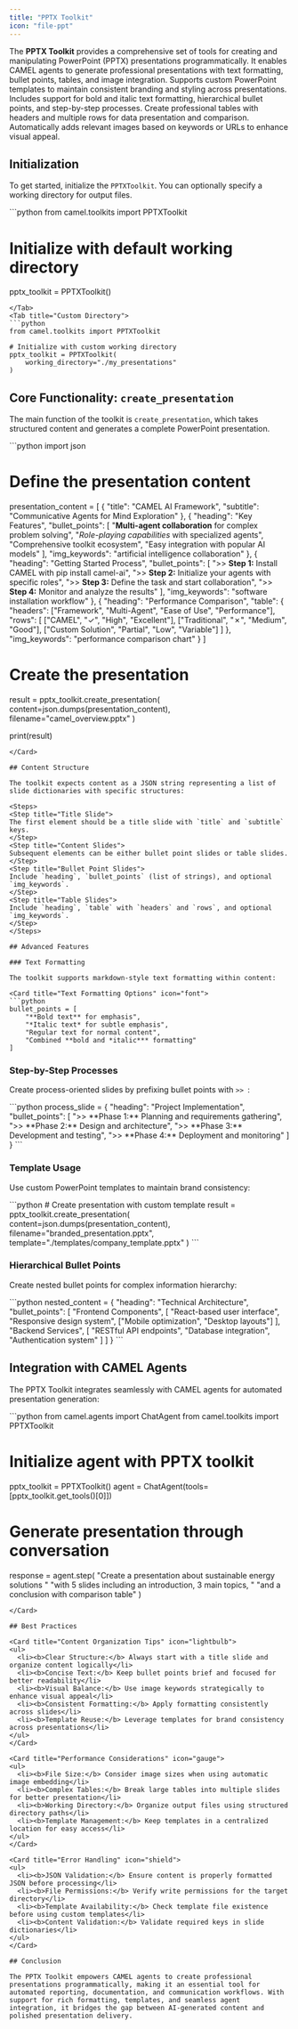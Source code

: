 ```yaml
---
title: "PPTX Toolkit"
icon: "file-ppt"
---
```


<Note type="info" title="What is the PPTX Toolkit?">
  The <b>PPTX Toolkit</b> provides a comprehensive set of tools for creating and manipulating PowerPoint (PPTX) presentations programmatically. It enables CAMEL agents to generate professional presentations with text formatting, bullet points, tables, and image integration.
</Note>

<CardGroup cols={2}>
  <Card title="Template Support" icon="palette">
    Supports custom PowerPoint templates to maintain consistent branding and styling across presentations.
  </Card>
  <Card title="Rich Formatting" icon="brush">
    Includes support for bold and italic text formatting, hierarchical bullet points, and step-by-step processes.
  </Card>
  <Card title="Table Integration" icon="table">
    Create professional tables with headers and multiple rows for data presentation and comparison.
  </Card>
  <Card title="Image Embedding" icon="image">
    Automatically adds relevant images based on keywords or URLs to enhance visual appeal.
  </Card>
</CardGroup>

## Initialization

To get started, initialize the `PPTXToolkit`. You can optionally specify a working directory for output files.

<Tabs>
<Tab title="Default">
```python
from camel.toolkits import PPTXToolkit

# Initialize with default working directory
pptx_toolkit = PPTXToolkit()
```
</Tab>
<Tab title="Custom Directory">
```python
from camel.toolkits import PPTXToolkit

# Initialize with custom working directory
pptx_toolkit = PPTXToolkit(
    working_directory="./my_presentations"
)
```
</Tab>
</Tabs>

## Core Functionality: `create_presentation`

The main function of the toolkit is `create_presentation`, which takes structured content and generates a complete PowerPoint presentation.

<Card title="Example: Creating a Business Presentation" icon="chart-line">
```python
import json

# Define the presentation content
presentation_content = [
    {
        "title": "CAMEL AI Framework",
        "subtitle": "Communicative Agents for Mind Exploration"
    },
    {
        "heading": "Key Features",
        "bullet_points": [
            "**Multi-agent collaboration** for complex problem solving",
            "*Role-playing capabilities* with specialized agents",
            "Comprehensive toolkit ecosystem",
            "Easy integration with popular AI models"
        ],
        "img_keywords": "artificial intelligence collaboration"
    },
    {
        "heading": "Getting Started Process",
        "bullet_points": [
            ">> **Step 1:** Install CAMEL with pip install camel-ai",
            ">> **Step 2:** Initialize your agents with specific roles",
            ">> **Step 3:** Define the task and start collaboration",
            ">> **Step 4:** Monitor and analyze the results"
        ],
        "img_keywords": "software installation workflow"
    },
    {
        "heading": "Performance Comparison",
        "table": {
            "headers": ["Framework", "Multi-Agent", "Ease of Use", "Performance"],
            "rows": [
                ["CAMEL", "✓", "High", "Excellent"],
                ["Traditional", "✗", "Medium", "Good"],
                ["Custom Solution", "Partial", "Low", "Variable"]
            ]
        },
        "img_keywords": "performance comparison chart"
    }
]

# Create the presentation
result = pptx_toolkit.create_presentation(
    content=json.dumps(presentation_content),
    filename="camel_overview.pptx"
)

print(result)
```
</Card>

## Content Structure

The toolkit expects content as a JSON string representing a list of slide dictionaries with specific structures:

<Steps>
<Step title="Title Slide">
The first element should be a title slide with `title` and `subtitle` keys.
</Step>
<Step title="Content Slides">
Subsequent elements can be either bullet point slides or table slides.
</Step>
<Step title="Bullet Point Slides">
Include `heading`, `bullet_points` (list of strings), and optional `img_keywords`.
</Step>
<Step title="Table Slides">
Include `heading`, `table` with `headers` and `rows`, and optional `img_keywords`.
</Step>
</Steps>

## Advanced Features

### Text Formatting

The toolkit supports markdown-style text formatting within content:

<Card title="Text Formatting Options" icon="font">
```python
bullet_points = [
    "**Bold text** for emphasis",
    "*Italic text* for subtle emphasis",
    "Regular text for normal content",
    "Combined **bold and *italic*** formatting"
]
```
</Card>

### Step-by-Step Processes

Create process-oriented slides by prefixing bullet points with `>> `:

<Card title="Process Slides" icon="list-ol">
```python
process_slide = {
    "heading": "Project Implementation",
    "bullet_points": [
        ">> **Phase 1:** Planning and requirements gathering",
        ">> **Phase 2:** Design and architecture",
        ">> **Phase 3:** Development and testing",
        ">> **Phase 4:** Deployment and monitoring"
    ]
}
```
</Card>

### Template Usage

Use custom PowerPoint templates to maintain brand consistency:

<Card title="Using Custom Templates" icon="palette">
```python
# Create presentation with custom template
result = pptx_toolkit.create_presentation(
    content=json.dumps(presentation_content),
    filename="branded_presentation.pptx",
    template="./templates/company_template.pptx"
)
```
</Card>

### Hierarchical Bullet Points

Create nested bullet points for complex information hierarchy:

<Card title="Nested Bullet Points" icon="sitemap">
```python
nested_content = {
    "heading": "Technical Architecture",
    "bullet_points": [
        "Frontend Components",
        [
            "React-based user interface",
            "Responsive design system",
            ["Mobile optimization", "Desktop layouts"]
        ],
        "Backend Services",
        [
            "RESTful API endpoints",
            "Database integration",
            "Authentication system"
        ]
    ]
}
```
</Card>

## Integration with CAMEL Agents

The PPTX Toolkit integrates seamlessly with CAMEL agents for automated presentation generation:

<Card title="Agent-Powered Presentation Creation" icon="robot">
```python
from camel.agents import ChatAgent
from camel.toolkits import PPTXToolkit

# Initialize agent with PPTX toolkit
pptx_toolkit = PPTXToolkit()
agent = ChatAgent(tools=[pptx_toolkit.get_tools()[0]])

# Generate presentation through conversation
response = agent.step(
    "Create a presentation about sustainable energy solutions "
    "with 5 slides including an introduction, 3 main topics, "
    "and a conclusion with comparison table"
)
```
</Card>

## Best Practices

<Card title="Content Organization Tips" icon="lightbulb">
<ul>
  <li><b>Clear Structure:</b> Always start with a title slide and organize content logically</li>
  <li><b>Concise Text:</b> Keep bullet points brief and focused for better readability</li>
  <li><b>Visual Balance:</b> Use image keywords strategically to enhance visual appeal</li>
  <li><b>Consistent Formatting:</b> Apply formatting consistently across slides</li>
  <li><b>Template Reuse:</b> Leverage templates for brand consistency across presentations</li>
</ul>
</Card>

<Card title="Performance Considerations" icon="gauge">
<ul>
  <li><b>File Size:</b> Consider image sizes when using automatic image embedding</li>
  <li><b>Complex Tables:</b> Break large tables into multiple slides for better presentation</li>
  <li><b>Working Directory:</b> Organize output files using structured directory paths</li>
  <li><b>Template Management:</b> Keep templates in a centralized location for easy access</li>
</ul>
</Card>

<Card title="Error Handling" icon="shield">
<ul>
  <li><b>JSON Validation:</b> Ensure content is properly formatted JSON before processing</li>
  <li><b>File Permissions:</b> Verify write permissions for the target directory</li>
  <li><b>Template Availability:</b> Check template file existence before using custom templates</li>
  <li><b>Content Validation:</b> Validate required keys in slide dictionaries</li>
</ul>
</Card>

## Conclusion

The PPTX Toolkit empowers CAMEL agents to create professional presentations programmatically, making it an essential tool for automated reporting, documentation, and communication workflows. With support for rich formatting, templates, and seamless agent integration, it bridges the gap between AI-generated content and polished presentation delivery.
